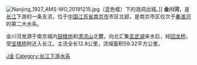 [[File:Nanjing_1927_AMS-WO,20191215.jpg|thumb]]（蓝色框）下的涵洞出城。]]
'''金川河'''，是[[长江|长江]]下游的一条支流，位于[[中国|中国]][[江苏省|江苏省]][[南京市|南京市]]市区北部，是南京市区仅次于[[秦淮河|秦淮河]]的第二大水系。

金川河发源于南京城内[[鼓楼岗|鼓楼岗]]和[[清凉山|清凉山]]北麓，向北汇集[[玄武湖|玄武湖]]来水后，经[[回龙桥|回龙桥]]，至[[宝塔桥|宝塔桥]]附近入长江。主流全长12.8公里，流域面积59.32平方公里。
{{南京河流}}
[[Category:南京河流|J金]]
[[Category:长江下游水系|Category:长江下游水系]]